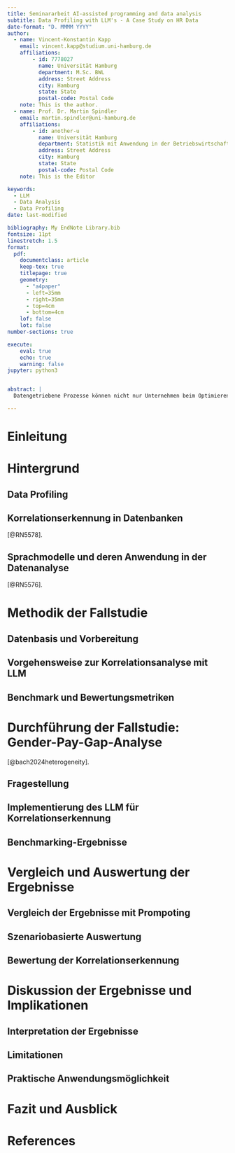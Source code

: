 ```yaml
---
title: Seminararbeit AI-assisted programming and data analysis
subtitle: Data Profiling with LLM's - A Case Study on HR Data
date-format: "D. MMMM YYYY"
author:
  - name: Vincent-Konstantin Kapp
    email: vincent.kapp@studium.uni-hamburg.de
    affiliations: 
        - id: 7778027
          name: Universität Hamburg
          department: M.Sc. BWL
          address: Street Address
          city: Hamburg
          state: State
          postal-code: Postal Code
    note: This is the author.
  - name: Prof. Dr. Martin Spindler
    email: martin.spindler@uni-hamburg.de
    affiliations:
        - id: another-u
          name: Universität Hamburg
          department: Statistik mit Anwendung in der Betriebswirtschaftslehre
          address: Street Address
          city: Hamburg
          state: State
          postal-code: Postal Code
    note: This is the Editor

keywords: 
  - LLM
  - Data Analysis
  - Data Profiling
date: last-modified

bibliography: My EndNote Library.bib
fontsize: 11pt
linestretch: 1.5
format:
  pdf:
    documentclass: article
    keep-tex: true
    titlepage: true
    geometry: 
      - "a4paper"
      - left=35mm
      - right=35mm
      - top=4cm
      - bottom=4cm
    lof: false
    lot: false
number-sections: true

execute:
    eval: true
    echo: true
    warning: false
jupyter: python3


abstract: |
  Datengetriebene Prozesse können nicht nur Unternehmen beim Optimieren der Prozesse sondern auch bei der entwicklung neuer Strategien helfen. Aber uum festzustellen welche Daten in den Datenbanken vorliegen und wie diese zu einernander stehen braucht es Mitarbeiter*innen die einzelnd überprüfen welche Daten es gibt und in welchen zusammenhängen, ausgehend von Commen Sense, es gibt. Data Profiling stellt Unternehmen mit historisch gewachsene Datenbanksysteme vor Herausforderungen für die Dategetriebene Transformation da. Können die aktuellen entwicklunge von Large Language Modellen (LLM) dazu beitragen, autamtisiert die zusammenhängen von Spalten zu erkennen? Um diese Frage zu beantworten, widmet sich diese Seminararbeit aufbauen von der Arbeit von Trummer 2024, wie gut LLM, anhand einer Case Study, die Korrelation von Daten zu erkennen.

---
```


# Einleitung

# Hintergrund

## Data Profiling

## Korrelationserkennung in Datenbanken
[@RN5578].

## Sprachmodelle und deren Anwendung in der Datenanalyse
[@RN5576].

# Methodik der Fallstudie

## Datenbasis und Vorbereitung

## Vorgehensweise zur Korrelationsanalyse mit LLM

## Benchmark und Bewertungsmetriken

# Durchführung der Fallstudie: Gender-Pay-Gap-Analyse
[@bach2024heterogeneity].

## Fragestellung

## Implementierung des LLM für Korrelationserkennung

## Benchmarking-Ergebnisse

# Vergleich und Auswertung der Ergebnisse

## Vergleich der Ergebnisse mit Prompoting

## Szenariobasierte Auswertung

## Bewertung der Korrelationserkennung

# Diskussion der Ergebnisse und Implikationen

## Interpretation der Ergebnisse

## Limitationen

## Praktische Anwendungsmöglichkeit

# Fazit und Ausblick

# References {-}